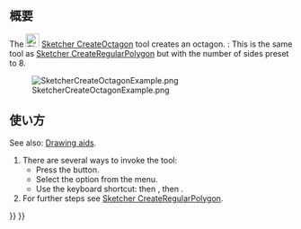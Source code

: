<languages/>

{{Docnav/ja
|[[Sketcher_CreateHeptagon/ja|正七角形]]
|[[Sketcher_CreateRegularPolygon/ja|正多角形]]
|[[Sketcher_Workbench/ja|スケッチャー]]
|IconL=Sketcher_CreateHeptagon.svg
|IconR=Sketcher_CreateRegularPolygon.png
|IconC=Workbench_Sketcher.svg
}}

{{GuiCommand/ja
|Name=Sketcher CreateOctagon
|Name/ja=スケッチャー・正八角形
|MenuLocation=スケッチ → スケッチャージオメトリー → 正八角形
|Workbenches=[[Sketcher_Workbench/ja|スケッチャー]]
|Shortcut={{KEY|G}} {{KEY|P}} {{KEY|8}}
|Version=0.15
|SeeAlso=[[Sketcher_CreateRegularPolygon/ja|スケッチャー・正多角形]]
}}

<span id="Description"></span>
== 概要 ==

The [[Image:Sketcher_CreateOctagon.svg|24px]] [[Sketcher_CreateOctagon|Sketcher CreateOctagon]] tool creates an octagon. {{Version|1.0}}: This is the same tool as [[Sketcher_CreateRegularPolygon|Sketcher CreateRegularPolygon]] but with the number of sides preset to 8.

[[Image:SketcherCreateOctagonExample.png‎]]

<span id="Usage"></span>
== 使い方 ==

See also: [[Sketcher_Workbench#Drawing_aids|Drawing aids]].

# There are several ways to invoke the tool:
#* Press the {{Button|[[Image:Sketcher_CreateOctagon.svg|16px]] [[Sketcher_CreateOctagon|Octagon]]}} button.
#* Select the {{MenuCommand|Sketcher → Sketcher geometries → [[Image:Sketcher_CreateOctagon.svg|16px]] Create octagon}} option from the menu.
#* Use the keyboard shortcut: {{KEY|G}} then {{KEY|P}}, then {{KEY|8}}.
# For further steps see [[Sketcher_CreateRegularPolygon#Usage|Sketcher CreateRegularPolygon]].


{{Docnav/ja
|[[Sketcher_CreateHeptagon/ja|正七角形]]
|[[Sketcher_CreateRegularPolygon/ja|正多角形]]
|[[Sketcher_Workbench/ja|スケッチャー]]
|IconL=Sketcher_CreateHeptagon.svg
|IconR=Sketcher_CreateRegularPolygon.png
|IconC=Workbench_Sketcher.svg
}}

{{Sketcher_Tools_navi{{#translation:}}}}
{{Userdocnavi{{#translation:}}}}